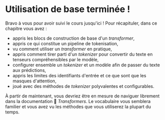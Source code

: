 # Utilisation de base terminée !

Bravo à vous pour avoir suivi le cours jusqu'ici ! Pour récapituler, dans ce chapitre vous avez :
- appris les blocs de construction de base d'un *transformer*,
- appris ce qui constitue un pipeline de tokenisation,
- vu comment utiliser un *transformer* en pratique,
- appris comment tirer parti d'un *tokenizer* pour convertir du texte en tenseurs compréhensibles par le modèle,
- configurer ensemble un *tokenizer* et un modèle afin de passer du texte aux prédictions,
- appris les limites des identifiants d'entrée et ce que sont que les masques d'attention,
- joué avec des méthodes de *tokenizer* polyvalentes et configurables.

À partir de maintenant, vous devriez être en mesure de naviguer librement dans la documentation 🤗 *Transformers*. Le vocabulaire vous semblera familier et vous avez vu les méthodes que vous utiliserez la plupart du temps.
